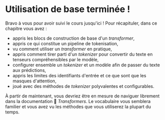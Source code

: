 # Utilisation de base terminée !

Bravo à vous pour avoir suivi le cours jusqu'ici ! Pour récapituler, dans ce chapitre vous avez :
- appris les blocs de construction de base d'un *transformer*,
- appris ce qui constitue un pipeline de tokenisation,
- vu comment utiliser un *transformer* en pratique,
- appris comment tirer parti d'un *tokenizer* pour convertir du texte en tenseurs compréhensibles par le modèle,
- configurer ensemble un *tokenizer* et un modèle afin de passer du texte aux prédictions,
- appris les limites des identifiants d'entrée et ce que sont que les masques d'attention,
- joué avec des méthodes de *tokenizer* polyvalentes et configurables.

À partir de maintenant, vous devriez être en mesure de naviguer librement dans la documentation 🤗 *Transformers*. Le vocabulaire vous semblera familier et vous avez vu les méthodes que vous utiliserez la plupart du temps.
